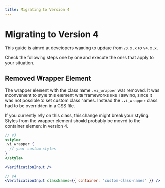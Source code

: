 ```yaml
---
title: Migrating to Version 4
---
```


# Migrating to Version 4

This guide is aimed at developers wanting to update from `v3.x.x` to `v4.x.x`.

Check the following steps one by one and execute the ones that apply to your
situation.

## Removed Wrapper Element

The wrapper element with the class name `.vi_wrapper` was removed. It was inconvenient to style this element with frameworks like Tailwind, since it was not possible to set custom class names. Instead the `.vi_wrapper` class had to be overridden in a CSS file. 

If you currently rely on this class, this change might break your styling. Styles from the wrapper element should probably be moved to the container element in version 4.

```jsx
// v3
<style>
.vi_wrapper {
  // your custom styles
}
</style>

<VerificationInput />

// v4
<VerificationInput classNames={{ container: "custom-class-names" }} />
```
